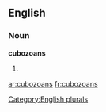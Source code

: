 ==English==

===Noun===
'''cubozoans'''

# {{plural of|[[cubozoan]]}}

[[Category:English plurals]]

[[ar:cubozoans]]
[[fr:cubozoans]]